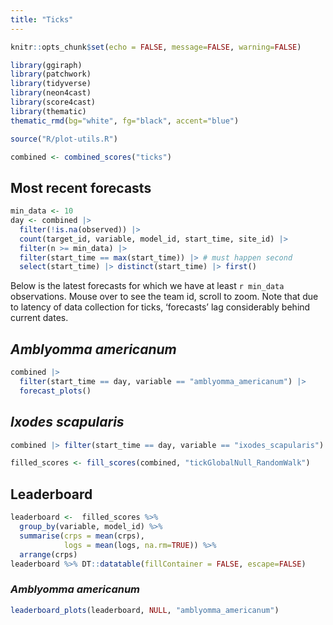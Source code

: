 ```yaml
---
title: "Ticks"
---
```


```r
knitr::opts_chunk$set(echo = FALSE, message=FALSE, warning=FALSE)
```

```r
library(ggiraph)
library(patchwork)
library(tidyverse)
library(neon4cast)
library(score4cast)
library(thematic)
thematic_rmd(bg="white", fg="black", accent="blue")

source("R/plot-utils.R")

```

```r
combined <- combined_scores("ticks")

```

## Most recent forecasts

```r
min_data <- 10
day <- combined |>
  filter(!is.na(observed)) |>
  count(target_id, variable, model_id, start_time, site_id) |>
  filter(n >= min_data) |> 
  filter(start_time == max(start_time)) |> # must happen second
  select(start_time) |> distinct(start_time) |> first()

```


Below is the latest forecasts for which we have at least `r min_data` observations. Mouse over to see the team id, scroll to zoom.  Note that due to latency of data collection for ticks, 'forecasts' lag considerably behind current dates.



::: {.panel-tabset}


## _Amblyomma americanum_

```r
combined |> 
  filter(start_time == day, variable == "amblyomma_americanum") |> 
  forecast_plots()
```

## _Ixodes scapularis_

```r
combined |> filter(start_time == day, variable == "ixodes_scapularis") |> forecast_plots()
```


:::






```r
filled_scores <- fill_scores(combined, "tickGlobalNull_RandomWalk")
```

## Leaderboard

```r

leaderboard <-  filled_scores %>% 
  group_by(variable, model_id) %>%
  summarise(crps = mean(crps),
            logs = mean(logs, na.rm=TRUE)) %>% 
  arrange(crps)
leaderboard %>% DT::datatable(fillContainer = FALSE, escape=FALSE)
```



### _Amblyomma americanum_

```r
leaderboard_plots(leaderboard, NULL, "amblyomma_americanum")
```
<!-- Consider adding site-by-site breakout on scores -->


